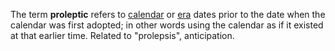 The term '''proleptic''' refers to [[calendar]] or [[era]] dates prior to the date when the calendar was first adopted; in other words using the calendar as if it existed at that earlier time. Related to "prolepsis", anticipation.

{{vocab-stub}}